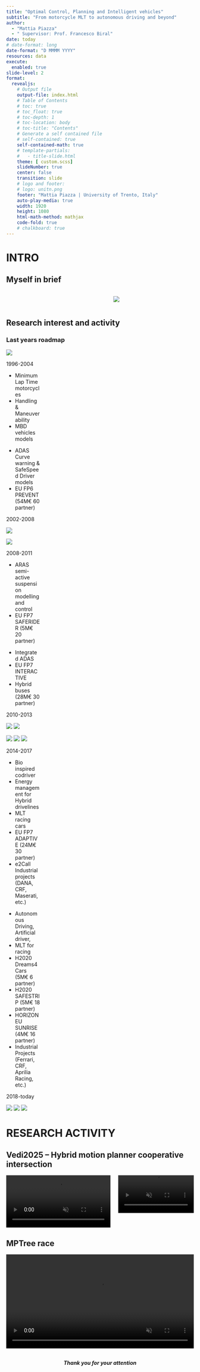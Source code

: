 ```yaml
---
title: "Optimal Control, Planning and Intelligent vehicles"
subtitle: "From motorcycle MLT to autonomous driving and beyond"
author: 
  - "Mattia Piazza"
  - " Supervisor: Prof. Francesco Biral"
date: today
# date-format: long
date-format: "D MMMM YYYY"
resources: data
execute: 
  enabled: true
slide-level: 2
format:
  revealjs: 
    # Output file
    output-file: index.html
    # Table of Contents
    # toc: true
    # toc_float: true
    # toc-depth: 1
    # toc-location: body
    # toc-title: "Contents"
    # Generate a self contained file
    # self-contained: true
    self-contained-math: true
    # template-partials:
    #   - title-slide.html
    theme: [ custom.scss]
    slideNumber: true
    center: false 
    transition: slide
    # logo and footer: 
    # logo: unitn.png
    footer: "Mattia Piazza | University of Trento, Italy"
    auto-play-media: true
    width: 1920
    height: 1080
    html-math-method: mathjax
    code-fold: true
    # chalkboard: true
---
```










# INTRO

## Myself in brief


:::{.columns}
::::{.column width="40%"}


::::

::::{.column width="30%"}
:::{.team-entry}
![](./data/people/mattia_piazza.jpeg)
:::
::::

:::


## Research interest and activity

### Last years roadmap

:::{.timeline}

:::{.item style="width: 18%; background-color: var(--secondary-color_light);"}
:::{.img-wrapper}
![](./data/projects/Picture%201.png)
:::
:::{.arrow style="background-color: var(--primary-color);"}
1996-2004
:::
:::{.text}
- Minimum Lap Time motorcycles 
- Handling & Maneuverability
- MBD vehicles models
:::
:::

:::{.item style="width: 18%; background-color: var(--primary-color_light);"}
:::{.text}
- ADAS Curve warning & SafeSpeed Driver models
- EU FP6 PREVENT (54M€ 60 partner)
:::
:::{.arrow style="background-color: var(--secondary-color);"}
2002-2008
:::
:::{.img-wrapper}
![](./data/projects/Picture%202.png)
:::
:::

:::{.item style="width: 18%; background-color: var(--secondary-color_light);"}
:::{.img-wrapper}
![](./data/projects/Picture%203.png)
:::
:::{.arrow style="background-color: var(--primary-color);"}
2008-2011
:::
:::{.text}
- ARAS semi-active suspension modelling and control
- EU FP7 SAFERIDER (5M€ 20 partner)
:::
:::

:::{.item style="width: 18%; background-color: var(--primary-color_light);"}
:::{.text}
- Integrated ADAS 
- EU FP7 INTERACTIVE
- Hybrid buses (28M€ 30 partner)
:::
:::{.arrow style="background-color: var(--secondary-color);"}
2010-2013
:::
:::{.img-wrapper}
![](./data/projects/Picture%204.png)
![](./data/projects/Picture%205.png)
:::
:::

:::{.item style="width: 18%; background-color: var(--secondary-color_light);"}
:::{.img-wrapper}
![](./data/projects/Picture%206.png)
![](./data/projects/Picture%207.jpg)
![](./data/projects/Picture%208.png)
:::
:::{.arrow style="background-color: var(--primary-color);"}
2014-2017
:::
:::{.text}
- Bio inspired codriver
- Energy management for Hybrid drivelines
- MLT racing cars
- EU FP7 ADAPTIVE (24M€ 30 partner)
- e2Call Industrial projects (DANA, CRF, Maserati, etc.)
:::
:::

:::{.item style="width: 18%; background-color: var(--primary-color_light);"}
:::{.text}
- Autonomous Driving, Artificial driver, 
- MLT for racing
- H2020 Dreams4Cars (5M€ 6 partner)
- H2020 SAFESTRIP (5M€ 18 partner)
- HORIZON EU SUNRISE (4M€ 16 partner)
- Industrial Projects (Ferrari, CRF, Aprilia Racing, etc.)
:::
:::{.arrow style="background-color: var(--secondary-color);"} 
2018-today
:::
:::{.img-wrapper}
![](./data/projects/Picture%209.png)
![](./data/projects/Picture%2010.png)
![](./data/projects/Picture%2011.jpg)
:::
:::

::: 
<!-- timeline end -->


# RESEARCH ACTIVITY 

## Vedi2025 – Hybrid motion planner cooperative intersection {.center}

:::{.columns}
::::{.column width="58%"}
```{=html}
<!-- add video -->
<div style="display: flex; justify-content: center; padding: 0px;">
  <video width="100%" height="100%" autoplay loop muted controls padding="0px">
    <source src="data/Vedi2025CrossEgo00.mp4" type="video/mp4">
  </video>
</div>
```
::::
::::{.column width="42%"}
```{=html}
<!-- add video -->
<div style="display: flex; justify-content: center; padding: 0px;">
  <video width="100%" height="100%" autoplay loop muted controls padding="0px">
    <source src="data/Vedi2025CrossEgo01.mp4" type="video/mp4">
  </video>
</div>
```
::::
:::

## MPTree race
```{=html}
<!-- add video -->
<div style="display: flex; justify-content: center;">
  <video width="100%" height="100%" autoplay loop muted controls>
    <source src="data/picci.mp4" type="video/mp4">
  </video>
</div>
```




## {background-video="data/end.mov" background-video-loop="true" background-video-muted="true" background-video-autoplay="true" }

<!-- background-color="#222222" -->


::: {.tbbox style="text-align: center;" }
<!-- #### Q & A -->
##### Thank you for your attention
:::

